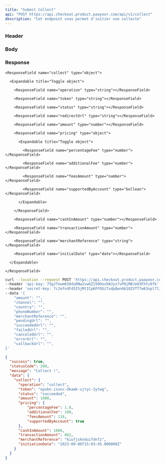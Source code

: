```yaml
---
title: "Submit Collect"
api: "POST https://api.checkout.product.paayoor.com/api/v1/collect"
description: "Cet endpoint vous permet d'initier une collecte"
---
```


### Header

<ParamField header="api-key" type="string" required></ParamField>

<ParamField header="secret-key" type="string" required></ParamField>

### Body

<ParamField body="amount" type="number" required></ParamField>

<ParamField body="channel" type="string" required></ParamField>

<ParamField body="country" type="string" required></ParamField>

<ParamField body="phoneNumber" type="string" required></ParamField>

<ParamField body="merchantReference" type="string" required></ParamField>

<ParamField body="pendingUrl" type="string"></ParamField>

<ParamField body="succeededUrl" type="string"></ParamField>

<ParamField body="failedUrl" type="string"></ParamField>

<ParamField body="canceledUrl" type="string"></ParamField>

<ParamField body="errorUrl" type="string"></ParamField>

<ParamField body="callbackUrl" type="string" required></ParamField>

### Response

<ResponseField name="success" type="boolean"></ResponseField>

<ResponseField name="statusCode" type="number"></ResponseField>

<ResponseField name="message" type="string"></ResponseField>

<ResponseField name="data" type="object">

  <Expandable title="Toggle object">

    <ResponseField name="collect" type="object">

      <Expandable title="Toggle object">

        <ResponseField name="operation" type="string"></ResponseField>

        <ResponseField name="token" type="string"></ResponseField>

        <ResponseField name="status" type="string"></ResponseField>

        <ResponseField name="redirectUrl" type="string"></ResponseField>

        <ResponseField name="amount" type="number"></ResponseField>

        <ResponseField name="pricing" type="object">

          <Expandable title="Toggle object">

            <ResponseField name="percentageFee" type="number"></ResponseField>

            <ResponseField name="additionalFee" type="number"></ResponseField>

            <ResponseField name="feesAmount" type="number"></ResponseField>

            <ResponseField name="supportedByAccount" type="bollean"></ResponseField>

          </Expandable>

        </ResponseField>

        <ResponseField name="cashInAmount" type="number"></ResponseField>

        <ResponseField name="transactionAmount" type="number"></ResponseField>

        <ResponseField name="merchantReference" type="string"></ResponseField>

        <ResponseField name="initialDate" type="date"></ResponseField>

      </Expandable>

    </ResponseField>

  </Expandable>

</ResponseField>

<RequestExample>

```bash cURL
curl --location --request POST 'https://api.checkout.product.paayoor.com/api/v1/collect' \
--header 'api-key: 75gJfowm010du0Nw2vwGZ150OoxhWJyz7vP0jM8Je6XFhtz0fk' \
--header 'secret-key: 7cJofndFd5I5jMtICp6FFOGiTudpQwn661OZVTT7w63npl7lJ1' \
--data '{
    "amount": "",
    "channel": "",
    "country": "",
    "phoneNumber": "",
    "merchantReference": "",
    "pendingUrl": "",
    "succeededUrl": "",
    "failedUrl": "",
    "canceledUrl": "",
    "errorUrl": "",
    "callbackUrl": "",
}'
```

</RequestExample>

<ResponseExample>

```json Response
{
  "success": true,
  "statusCode": 200,
  "message": "Collect !",
  "data": {
    "collect": {
      "operation": "collect",
      "token": "opxbn-isxnc-dkamk-ujtyc-2ytwg",
      "status": "succeeded",
      "amount": 1000,
      "pricing": {
          "percentageFee": 1.8,
          "additionalFee": 100,
          "feesAmount": 118,
          "supportedByAccount": true
      },
      "cashInAmount": 1000,
      "transactionAmount": 882,
      "merchantReference": "kiufjsknduifdnfz",
      "initiationDate": "2023-09-06T15:03:45.000000Z"
    }
  }
}
```

</ResponseExample>
